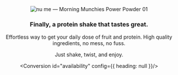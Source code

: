 
<Header/>
<Hero/>
<Callout name="Callout1" config={{ wrap: false }}>
<section>
  <img src="/images/nume-kit.png" class="nume-kit hidden--mobile" alt="nu me &mdash; Morning Munchies Power Powder 01" />
</section>
<section>

### Finally, a protein shake that tastes great.

Effortless way to get your daily dose of fruit and protein. High quality ingredients, no mess, no fuss.

Just shake, twist, and enjoy.

<Conversion id="availability" config={{ heading: null }}/>

</section>
</Callout>
<Callout name="Callout2"/>
<Callout name="Callout3"/>
<Callout name="Callout4">
  <BadgeList badges={[
    {
      id:"detox",
      label: "Debloat &amp; Detox",
      icon: '/images/icon-detox.svg',
    },
    {
      id:"joints",
      label: "Protect Joints",
      icon: '/images/icon-digestion.svg',
    },
    {
      id:"collagen",
      label: "Build Collagen",
      icon: '/images/icon-healing.svg',
    },
    {
      id:"digestion",
      label: "Easily Digest",
      icon: '/images/icon-joints.svg',
    },
    {
      id:"nutrients",
      label: "Replenish Iron &amp; Nutrients",
      icon: '/images/icon-nutrients.svg',
    },
    {
      id:"rejuvenate",
      label: "Engergize &amp; Rejuvenate",
      icon: '/images/icon-rejuvenate.svg',
    },
  ]}/>
</Callout>
<Callout name="Callout5"/>
<Callout name="Callout6"/>
<Callout name="Callout7"/>
<Callout name="Callout8">
  <Accordion
    id="tell-me-more"
    heading="Tell me more"
    items={[
      {
        active: true,
        id: `why-do-i-need-this`,
        heading: `Why do I need this?`,
        content: `In cultures all around the world (from Asia to Latin America and Africa), the focus during the postpartum period is all around recovering the woman through care and nutrition, because people understood that helping the mother thrive is the first step to a healthy, happy baby.
        Much of this is a lost art in today’s culture, and women have remarkable rates of postpartum depression and anxiety, feelings of isolation, and helplessness. Society prioritizes "snapping back in shape" and urging mothers to "do it all" without providing the tools or systems to properly support women.
        The act of giving birth creates a plate-sized wound in our bodies, which needs repair.  Pregnancy and birth also transition many essentials of health from the mom to the baby, leaving mothers depleted.  This healing cannot be rushed and must be done intentionally.
        nu me is on a mission to help postpartum women by bringing centuries-old, tried & true ingredients, herbs, and spices to expedite healing and promote a successful long-term recovery, targeting the internal wound and physical exertion that a woman’s body encounters through birth as well as aid in breastfeeding.  We formulated easy, convenient powdered broths that you can prepare single-handedly with hot water to sip your way back into thriving health.`,
      },
      {
        id: `who-is-this-for`,
        heading: `Who is this for?`,
        content: `Made for all the powerful, incredible women who have given birth and want one less thing to worry (aka. their own nutrition & how to take care of themselves) about with a newborn.
        If you're giving birth soon (good luck!), this is for you - order in advance and set aside for when the baby comes home.  You'll thank yourself for preparing when life feels all about the baby afterwards.
        If you've JUST given birth (you hero, you), this is for you - your body needs to replenish lost nutrients and energy above and beyond a regular diet.  The 4th trimester concept doesn't only apply to the baby; the first 6 weeks are absolutely critical for your recovery and journey to long term health, preventing future ailments that can range from PPD to pelvic floor issues and migraines.
        If you gave birth years ago, this is STILL for you - it's never too late to replenish and nourish our bodies.  You know that your body transformed after giving birth; this is a chance to transform it for the better.  Whether you look from a nutritional perspective (magenisum, iron, zinc, iodine, B vitamins, collagen, protein) or from an Eastern functional medicine point of view (heat, vata, energy, qi), your body can benefit from replenishing these lost essentials.`,
      },
      {
        id: `what-does-it-do`,
        heading: `What does it do?`,
        content: `Detoxes & depuffs. Heals & replenishes lost blood & nutrients. Rejuvenates & energizes. Prevents future long-term ailments and premature aging.
        Packed with quality, flash-frozen, powderized functional foods (like sprouted amaranth, apricot, apples) Traditional Chinese Medicine herbs (Angelica sinensi, Eucommia ulmoides) and Ayurvedic spices (Ajwain seeds, Tumeric), nu me’s quintessential power powders are formulated through a deep understanding for ancient healing ingredients from around the world that have been used for thousands of years. Often, these ingredients are inaccessible or time-consuming to prepare, especially for a mother juggling a newborn. With modern food science, we’re able to tap into these ancient ingredients, combined with quality functional foods, to provide a nutrient-dense powder that can be prepared instantly into a super food bowl to promote a better recovery and long term healing for women.`,
      },
      {
        id: `when-do-i-take-it`,
        heading: `When do I take it?`,
        content: `Consider it your morning starter (to complement or replace breakfast) or an afternoon snack while grazing between feedings. nu me is designed to replace all those empty calories between meals, consumed out of exhaustion, boredom, or extreme hunger - we’ve been there!
        Take it daily after giving birth (& especially those first 40 days / 6 weeks) for best results.`,
      },
      {
        id: `how-do-i-take-it`,
        heading: `How do I take it?`,
        content: `Just add hot water - as easy as making a bowl of instant oatmeal or instant coffee!  The key is to *always* use hot water (or hot broth, if you're feeling fancy that day) because the body can digest nutrients best at warmer temperatures, and you'll be replenishing the heat and qi lost during birth. `,
      },
      {
        id: `where-can-i-get-it`,
        heading: `Where can I get it?`,
        content: `Find nu me online here or inquire with your holistic care provider to see if they are part of the nu me circle! Complete list of distributors throughout the US to come!`,
      },
      {
        id: `safe-for-me-amp-baby`,
        heading: `Safe for me &amp; baby?`,
        content: `Abso-baby-lutely.
        The goal is to make sure we get your body the nutrients you uniquely need as well as the additional ones to pass onto the baby if you’re nursing. In fact, many of the active ingredients are tried & true remedies to aid in breastfeeding, used in cultures around the world for centuries on generations upon generations of mothers.`,
      },
      {
        id: `should-i-sign-up-for-early-access`,
        heading: `Should I sign up for early access?`,
        content: `We are constantly improving the formulas to meet more unique needs of our customers. Your unique story of health and birth will help us better customize the product for you.  Join our early access list to be the first to hear when we launch new products (a lot are coming!) and have your input be a part of our potential beta testers - giving us feedback on designs and flavors.`,
      },
    ]}
  />
</Callout>
<Conversion id="get-started"/>
<Footer/>
